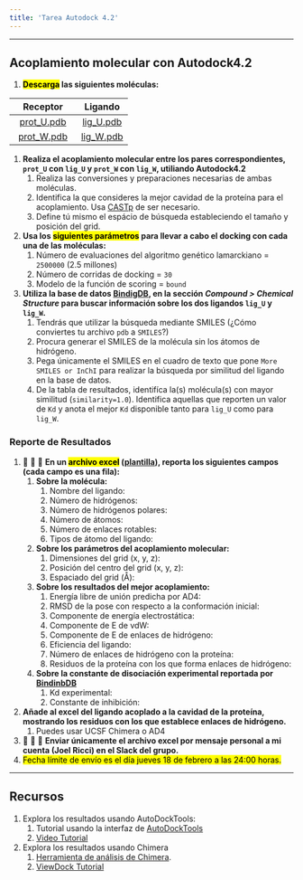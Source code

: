 ```yaml
---
title: 'Tarea Autodock 4.2'
---
```

***

## Acoplamiento molecular con Autodock4.2

1. **<mark>Descarga</mark> las siguientes moléculas:**
   
| Receptor        | Ligando | 
| :-----------:   | :--------: | 
| [prot_U.pdb](https://raw.githubusercontent.com/jRicciL/Taller_Simulacion_Molecular/master/resurces/docking/prot_U.pdb)      |  [lig_U.pdb](https://raw.githubusercontent.com/jRicciL/Taller_Simulacion_Molecular/master/resurces/docking/lig_U.pdb) |
| [prot_W.pdb](https://raw.githubusercontent.com/jRicciL/Taller_Simulacion_Molecular/master/resurces/docking/prot_W.pdb)      |  [lig_W.pdb](https://raw.githubusercontent.com/jRicciL/Taller_Simulacion_Molecular/master/resurces/docking/lig_W.pdb) |

1. **Realiza el acoplamiento molecular entre los pares correspondientes, `prot_U` con `lig_U` y `prot_W` con `lig_W`, utiliando Autodock4.2**
   1. Realiza las conversiones y preparaciones necesarias de ambas moléculas.
   2. Identifica la que consideres la mejor cavidad de la proteína para el acoplamiento. Usa [CASTp](http://sts.bioe.uic.edu/castp/index.html?4jii) de ser necesario.
   3. Define tú mismo el espácio de búsqueda estableciendo el tamaño y posición del grid.

2. **Usa los <mark>siguientes parámetros</mark> para llevar a cabo el docking con cada una de las moléculas:**
   1. Número de evaluaciones del algoritmo genético lamarckiano = `2500000` (2.5 millones)
   2. Número de corridas de docking = `30`
   3. Modelo de la función de scoring = `bound`

3. **Utiliza la base de datos [BindigDB](https://www.bindingdb.org/), en la sección *Compound > Chemical Structure* para buscar información sobre los dos ligandos `lig_U` y `lig_W`.**
   1. Tendrás que utilizar la búsqueda mediante SMILES (¿Cómo conviertes tu archivo `pdb` a `SMILES`?)
   2. Procura generar el SMILES de la molécula sin los átomos de hidrógeno.
   3. Pega únicamente el SMILES  en el cuadro de texto que pone `More SMILES or InChI` para realizar la búsqueda por similitud del ligando en la base de datos.
   4. De la tabla de resultados, identifíca la(s) molécula(s) con mayor similitud (`similarity=1.0`). Identifica aquellas que reporten un valor de `Kd` y anota el mejor `Kd` disponible tanto para `lig_U` como para `lig_W`.

### Reporte de Resultados

1. 🚨 🚨 🚨 **En un <mark>archivo excel</mark> ([plantilla](https://github.com/jRicciL/Taller_Simulacion_Molecular/raw/master/resurces/docking/Reporte_Docking_AD4_TSSB.xlsx)), reporta los siguientes campos (cada campo es una fila):** 
   1. **Sobre la molécula:**
      1. Nombre del ligando:
      2. Número de hidrógenos:
      3. Número de hidrógenos polares:
      4. Número de átomos:
      5. Número de enlaces rotables:
      6. Tipos de átomo del ligando:
   2. **Sobre los parámetros del acoplamiento molecular:**
      1. Dimensiones del grid (x, y, z):
      2. Posición del centro del grid (x, y, z):
      3. Espaciado del grid (Å):
   3. **Sobre los resultados del mejor acoplamiento:**
      1. Energía libre de unión predicha por AD4:
      2. RMSD de la pose con respecto a la conformación inicial:
      3. Componente de energía electrostática:
      4. Componente de E de vdW:
      5. Componente de E de enlaces de hidrógeno:
      6. Eficiencia del ligando:
      7. Número de enlaces de hidrógeno con la proteína:
      8. Residuos de la proteína con los que forma enlaces de hidrógeno:
   4. **Sobre la constante de disociación experimental reportada por [BindinbDB](https://www.bindingdb.org/)**
      1. Kd experimental:
      2. Constante de inhibición:
   
2. **Añade al excel del ligando acoplado a la cavidad de la proteína, mostrando los residuos con los que establece enlaces de hidrógeno.**
   1. Puedes usar UCSF Chimera o AD4
   
3. 🚨 🚨 🚨 **Enviar únicamente el archivo excel por mensaje personal a mi cuenta (Joel Ricci) en el Slack del grupo.**
4. <mark>Fecha límite de envío es el día jueves 18 de febrero a las 24:00 horas.</mark>


***
## Recursos 

1. Explora los resultados usando AutoDockTools:
   1. Tutorial usando la interfaz de [AutoDockTools](http://autodock.scripps.edu/faqs-help/tutorial/using-autodock-4-with-autodocktools/2012_ADTtut.pdf)
   2. [Video Tutorial](https://www.youtube.com/watch?v=0bj7tImWXSc "Docking desde cero. Tutorial AutodockTools")  
2. Explora los resultados usando Chimera
   1. [Herramienta de análisis de Chimera](https://www.cgl.ucsf.edu/chimera/docs/ContributedSoftware/viewdock/framevd.html).
   2. [ViewDock Tutorial](https://www.cgl.ucsf.edu/chimera/current/docs/UsersGuide/tutorials/vdtut.html)
